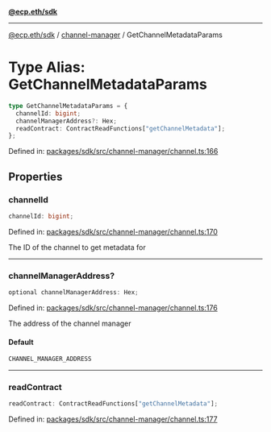 [**@ecp.eth/sdk**](../../index.mdx)

***

[@ecp.eth/sdk](/sdk-reference/index.mdx) / [channel-manager](/sdk-reference/channel-manager/index.mdx) / GetChannelMetadataParams

# Type Alias: GetChannelMetadataParams

```ts
type GetChannelMetadataParams = {
  channelId: bigint;
  channelManagerAddress?: Hex;
  readContract: ContractReadFunctions["getChannelMetadata"];
};
```

Defined in: [packages/sdk/src/channel-manager/channel.ts:166](https://github.com/ecp-eth/comments-monorepo/blob/main/packages/sdk/src/channel-manager/channel.ts#L166)

## Properties

### channelId

```ts
channelId: bigint;
```

Defined in: [packages/sdk/src/channel-manager/channel.ts:170](https://github.com/ecp-eth/comments-monorepo/blob/main/packages/sdk/src/channel-manager/channel.ts#L170)

The ID of the channel to get metadata for

***

### channelManagerAddress?

```ts
optional channelManagerAddress: Hex;
```

Defined in: [packages/sdk/src/channel-manager/channel.ts:176](https://github.com/ecp-eth/comments-monorepo/blob/main/packages/sdk/src/channel-manager/channel.ts#L176)

The address of the channel manager

#### Default

```ts
CHANNEL_MANAGER_ADDRESS
```

***

### readContract

```ts
readContract: ContractReadFunctions["getChannelMetadata"];
```

Defined in: [packages/sdk/src/channel-manager/channel.ts:177](https://github.com/ecp-eth/comments-monorepo/blob/main/packages/sdk/src/channel-manager/channel.ts#L177)
